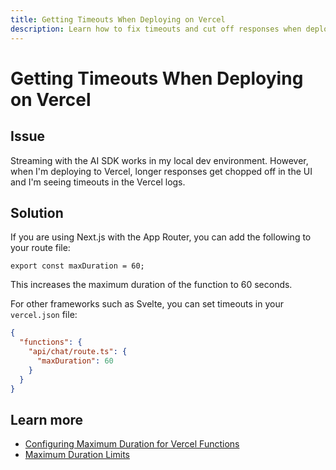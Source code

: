 ```yaml
---
title: Getting Timeouts When Deploying on Vercel
description: Learn how to fix timeouts and cut off responses when deploying to Vercel.
---
```


# Getting Timeouts When Deploying on Vercel

## Issue

Streaming with the AI SDK works in my local dev environment.
However, when I'm deploying to Vercel, longer responses get chopped off in the UI and I'm seeing timeouts in the Vercel logs.

## Solution

If you are using Next.js with the App Router, you can add the following to your route file:

```tsx
export const maxDuration = 60;
```

This increases the maximum duration of the function to 60 seconds.

For other frameworks such as Svelte, you can set timeouts in your `vercel.json` file:

```json
{
  "functions": {
    "api/chat/route.ts": {
      "maxDuration": 60
    }
  }
}
```

## Learn more

- [Configuring Maximum Duration for Vercel Functions](https://vercel.com/docs/functions/configuring-functions/duration)
- [Maximum Duration Limits](https://vercel.com/docs/functions/runtimes#max-duration)
